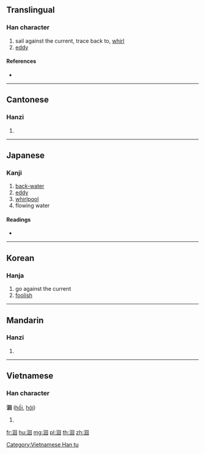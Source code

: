 ==Translingual==

===Han character===
{{Han char|rn=85|rad=水|as=06|sn=9|four=36100|canj=EWR}}

# sail against the current, trace back to, [[whirl]]
# [[eddy]]

====References====
* {{Han ref|kx=0619.180|dkj=17353|dj=1014.120|hdz=31607.070|uh=6D04|ud=27908|bh=CF77|bd=53111}}

----

==Cantonese==

===Hanzi===
{{yue-hanzi|jyut=wui4|y=wui4}}

# {{defn|lang=yue|sort=水06}}

----

==Japanese==

===Kanji===
{{ja-kanji|grade=|rs=水06}}

# [[back-water]]
# [[eddy]]
# [[whirlpool]]
# flowing water

====Readings====
* {{ja-readings|on=[[かい]] (kai), [[がい]] (gai)|kun=[[さかのぼる]] (sakanoboru)}}

----

==Korean==

===Hanja===
{{ko-hanja|hangeul=회|eumhun=|rv=hoe|mr=hoe|y=hoy}}

# go against the current
# [[foolish]]

----

==Mandarin==

===Hanzi===
{{cmn-hanzi|pin=[[huí]] ([[hui2]])|wg=hui<sup>2</sup>}}

# {{defn|lang=cmn|sort=水06}}

----

==Vietnamese==

===Han character===
'''洄''' ([[hồi]], [[hói]])

# {{defn|lang=vi}}

[[Category:Vietnamese Han tu]]

[[fr:洄]]
[[hu:洄]]
[[mg:洄]]
[[pl:洄]]
[[th:洄]]
[[zh:洄]]